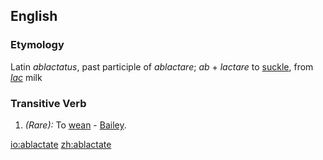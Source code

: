 ==English==

===Etymology===
Latin ''ablactatus'', past participle of ''ablactare''; ''ab'' + ''lactare'' to [[suckle]], from ''[[lac]]'' milk

===Transitive Verb===
{{en-infl-reg-other-e|ablactat|e}}

# ''(Rare):'' To [[wean]] - [[Bailey]].

[[io:ablactate]]
[[zh:ablactate]]